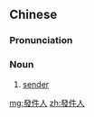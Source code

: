 {{also|发件人}}
==Chinese==
{{zh-forms|s=发件人}}

===Pronunciation===
{{zh-pron
|m=fājiànrén
|cat=n
}}

===Noun===
{{zh-noun}}

# [[sender]] {{gloss|e.g. of an email}}

[[mg:發件人]]
[[zh:發件人]]